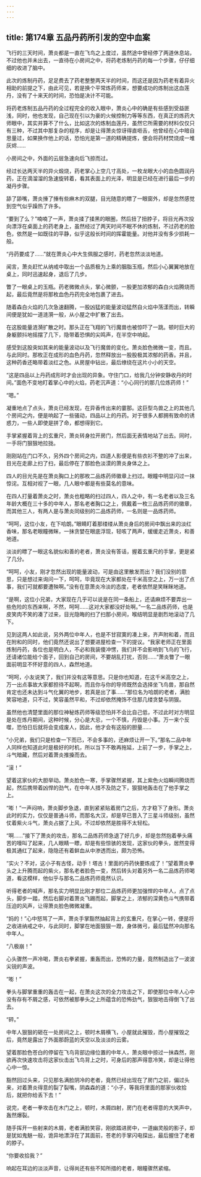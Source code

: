 ```yaml
---
---
---
```

title: 第174章 五品丹药所引发的空中血案
---



飞行的三天时间，萧炎都是一直在飞鸟之上度过，虽然途中曾经停了两道休息站，不过他也并未出去，一直待在小房间之中，将药老炼制丹药的每一个步骤，仔仔细细的收进了脑中。

此次的炼制丹药，足足费去了药老整整两天半的时间，而这还是因为药老有着异火相助的前提之下，由此可见，若是换个平常炼药师来，想要成功的炼制出这血莲丹，没有了十来天的时间，恐怕是决计不可能。

将药老炼制五品丹药的全过程完全的收入眼中，萧炎心中的确是有些感到受益匪浅，同时，他也发现，自己现在引以为豪的火候控制力等等东西，在真正的炼药大师眼中，其实并算不了什么，比如这次的炼制血莲丹，虽然它所需要的材料仅仅只有三种，不过其中那复杂的程序，却是让得萧炎惊讶得直咂舌，他曾经在心中暗自思量过，如果换作他上的话，恐怕光是第一道的精确提炼，便会将药材焚烧成一堆灰烬……

小房间之中，外面的云层急速向后飞掠而过。

经过长达两天半的异火煅烧，药老掌心上空几寸高处，一枚龙眼大小的血色圆润丹药，正在滴溜溜的急速旋转着，看其表面上的光泽，明显是已经在进行最后一步的凝丹步骤。

舔了舔嘴，萧炎捶了捶有些麻木的双腿，目光随意的瞟了一眼窗外，却是忽然感觉到空气似乎躁热了许多。

“要到了么？”喃喃了一声，萧炎揉了揉黑的眼圈，然后扭了扭脖子，将目光再次投向漂浮在桌面上的药老身上，虽然经过了两天时间不眠不休的炼制，不过药老的脸色，依然是一如既往的平静，似乎这般长时间的挥霍能量。对他并没有多少损耗一般。

“丹药要成了……”就在萧炎心中大生佩服之感时，药老忽然淡淡地道。

闻言，萧炎赶忙从纳戒中取出一个品质极为上乘的胭脂玉瓶，然后小心翼翼地放在桌上，同时迅速起身，退后了几步。

瞥了一眼桌上的玉瓶。药老微微点头，掌心微颤，一股更加浓郁的森白火焰腾烧而起，最后竟然是将那枚血色丹药完全地包裹了进去。

随着森白火焰的几次急速翻腾，一股凶猛的能量波动猛然自火焰中荡漾而出，转瞬间便是犹如一道涟漪一般，从小屋之中扩散了出去。

在这股能量涟漪扩散之时。那头正在飞翔的飞行魔兽也被惊吓了一跳。顿时巨大的身躯颤抖地摇摆了几下，隐带着恐惧的尖鸣声，在半空中响起。

感受到这股突如其来的能量波动以及飞行魔兽的变化。萧炎脸色微微一变，而且。与此同时。那枚正在成形的血色丹药，忽然释放出一股股极其浓郁的药香。并且，这种药香还略带着淡红之色。从房屋中钻出，最后缭绕在这片小小的天空。

“这是四品以上丹药成形时才会出现的异象。守住门口，给我几分钟安静收丹的时间。”面色不变地盯着掌心中的火焰，药老沉声道：“小心同行的那几位炼药师！”

“嗯。”

凝重地点了点头，萧炎已经发现，在异香传出来的霎那。这巨型鸟兽之上的其他几个房间之内，便是响起了一些骚动，四品以上的丹药。对于很多人都拥有致命的诱惑力，一些人即使是拼了命，都想得到它。

手掌紧握着背上的玄重尺，萧炎转身拉开房门，然后面无表情地站了出去。同时，一手将门狠狠地拉拢。

刚刚站在门口不久，另外四个房间之内，四道人影便是有些衣衫不整的冲了出来，目光在走廊上扫了扫，最后停在了那脸色淡漠的萧炎身体之上。

四人的目光先是在萧炎胸口上的那枚二品炼药师徽章上扫过。眼瞳中明显闪过一抹惊诧。互相对视了一眼，几人眼中都是有些莫名的意味。

在四人打量着萧炎之时，萧炎也粗略的扫过四人，四人之中，有一名老者以及三名年龄大概在三十多的中年人，那名老者胸口之上，佩戴着一枚三品炼药师的徽章，而其他三人，有两人是与萧炎同级别的二品炼药师，一名则是一品炼药师。

“呵呵，这位小友，在下哈朗。”眼睛盯着那缕缕从萧炎身后的房间中飘出来的淡红香味，那名老眼瞳微眯，一抹贪婪在眼底浮现，轻咳了两声，缓缓走近萧炎，和善地道。

淡淡的瞟了一眼这名貌似和善的老者，萧炎没有答话，握着玄重尺的手掌，更是紧了几分。

“呵呵，小友，刚才忽然出现的能量波动，可是由这里散发而出？我们没别的意思，只是想过来询问一下，呵呵，毕竟现在大家都处在千米高空之上，万一出了点事，我们可就都要遭殃啊。”没有在意萧炎冷淡的态度，老者依然是笑眯眯地道。

“是啊，这位小兄弟，大家现在几乎可以说是在同一条船上，还请麻烦不要弄出一些危险的东西来啊，不然，呵呵……这对大家都没好处啊。”一名二品炼药师，也是皮笑肉不笑的凑了过来，目光隐晦的扫了扫那小房间，喉结明显是剧烈地滚动了几下。

见到这两人如此说，另外两位中年人，也是不甘寂寞的凑上来，齐声附和着，而且在附和的同时，他们竟然还说出了想要进屋检查一下的提议。“我家老师正在里面炼制丹药，各位也是明白人，不必和我装傻冲愣，我们并不会影响到飞鸟的飞行，还请诸位能给个面子，回到自己的房间，不要胡乱打扰，否则……”萧炎瞥了一眼面前明显不怀好意的四人，森然地道。

“呵呵，小友说笑了，我们并没有这等意思。只是你也知道，在这千米高空之上，万一出点事故大家都担待不起啊，而且你与你的导师既然会选择坐飞鸟兽，那自然肯定也还未达到斗气化翼的地步，若真是出了事……”那位名为哈朗的老者，满脸笑容地道，只不过，笑容虽然平和，不过却依然掩饰不住那几缕贪婪与阴狠。

虽然他也清楚里面的那位神秘炼药师等级恐怕并不会比自己低，不过此时对方明显是处在炼丹期间，这种时候，分心是大忌，一个不慎，丹毁是小事。万一来个反噬，恐怕日后就将会变成废人，因此，他才会有这般的胆量……

“小兄弟，我们只是检查一下而已，不会多事的，还麻烦让开一下。”那名二品中年人同样也知道此时是极好的时机，所以当下不敢再拖延，上前了一步，手掌之上，斗气暗藏，然后对着萧炎推搡而去。

“滚！”

望着这家伙的大胆举动。萧炎脸色一寒，手掌骤然紧握，其上紫色火焰瞬间腾烧而起，然后携带着凶悍的劲气，在中年人措不及防之下，狠狠地轰击在了他手掌之上。

“嘭！”一声闷响，萧炎脚步急退，直到紧紧贴着房门之后，方才稳下了身形。萧炎此时的实力，仅仅是普通斗师，而那名大汉，却是早已晋入了三星斗师级别，虽然仗着紫火斗气，萧炎占据了上风，不过却依然是胜得不太轻松。

“啊……”接下了萧炎的攻击，那名二品炼药师急退了好几步，却是忽然抱着拳头痛苦的嚎叫了起来，几人眼睛一瞟，却是有些惊骇的发现，这家伙的拳头，居然变得极其通红了起来，隐隐还有着鲜血从中渗透而出，颇为恐怖。

“实火？不对，这小子有古怪，动手！塔古！里面的丹药快要炼成了！”望着萧炎拳头之上升腾而起的紫火，那名老者脸色一变，然后转头对着另外一名二品炼药师喝道，看这模样，他似乎与那名二品炼药师竟然认识。

听得老者的喊声，那名实力明显比刚才那位二品炼药师更加强悍的中年人，点了点头，脚步一踏，然后右脚对着萧炎飞踢而起，脚掌之上，浓郁的深黄色斗气携带着压迫的风声，让得萧炎脸色微微凝重。

“妈的！”心中怒骂了一声，萧炎手掌豁然抽起背上的玄重尺，在掌心一转，便是将之收进纳戒之中，与此同时，脚掌在地面狠狠一蹬，身体微弓，最后猛然冲向那名中年人。

“八极崩！”

心头骤然一声冷喝，萧炎右拳紧握，重轰而出，恐怖的力量，竟然制造出了一波波尖锐的声波。

“嘭！”

拳头与脚掌重重的轰击在一起，在萧炎这次的全力攻击之下，即使那位中年人心中没有存有不屑之感，可依然被那拳头之上所蕴含的恐怖劲气，狠狠地击得倒飞了出去。

“砰。”

中年人狠狠的砸在一处房间之上，顿时木屑横飞，小屋就此摧毁，而小屋摧毁之后，竟然是露出了外面那蔚蓝的天空以及淡淡的云雾。

望着那脸色苍白的停留在飞鸟背部边缘位置的中年人，萧炎眼中掠过一抹森然，刚欲再次快速攻击将这家伙击出飞鸟背上之时，可身后的那声得意冷笑，却是让得他心中一惊。

豁然回过头来，只见那名满脸阴冷的老者，竟然已经出现在了房门之前，偏过头来，对着萧炎得意的裂了裂嘴，阴森森的道：“小子，等我将里面的那家伙收拾后，就把你给丢下去！”

说完，老者一拳攻击在木门之上，顿时，木屑四射，房门在老者得意的大笑声中，轰然爆裂。

随手挥开一些射来的木屑，老者满脸笑容，刚欲踏进房中，一道幽灵般的影子，却是犹如鬼魅一般，诡异地漂浮在了其面前，苍老的手掌闪电探出，最后握住了老者的脖子。

“你要收拾我？”

响起在耳边的淡淡声音，让得尚还有些不知所措的老者，眼瞳骤然紧缩。